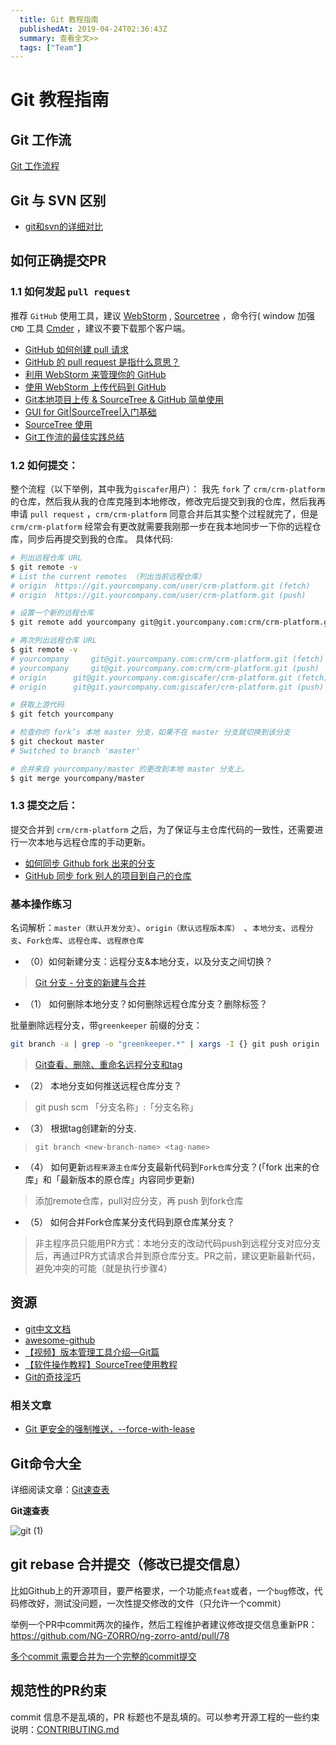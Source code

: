 ```yaml
---
  title: Git 教程指南
  publishedAt: 2019-04-24T02:36:43Z
  summary: 查看全文>>
  tags: ["Team"]
---
```


# Git 教程指南

## Git 工作流

[Git 工作流程](http://www.ruanyifeng.com/blog/2015/12/git-workflow.html)


## Git 与 SVN 区别

- [git和svn的详细对比](https://www.cnblogs.com/dazhidacheng/p/7478438.html)


## 如何正确提交PR

### 1.1 如何发起 `pull request`

推荐 `GitHub` 使用工具，建议 [WebStorm](https://www.jetbrains.com/webstorm/) , [Sourcetree](https://www.sourcetreeapp.com/) ，命令行( window 加强 `CMD` 工具 [Cmder](http://cmder.net/) ，建议不要下载那个客户端。

- [GitHub 如何创建 pull 请求](https://git.yourcompany.com/waylau/github-help/blob/master/Creating%20a%20pull%20request%20%E5%88%9B%E5%BB%BA%20pull%20%E8%AF%B7%E6%B1%82.md)
- [GitHub 的 pull request 是指什么意思？](https://www.zhihu.com/question/21682976)
- [利用 WebStorm 来管理你的 GitHub](http://www.mrfangge.com/how-to-use-webstorm-to-manage-your-github/)
- [使用 WebStorm 上传代码到 GitHub](http://www.jianshu.com/p/752613f4b1c9)
- [Git本地项目上传 & SourceTree & GitHub 简单使用](http://www.blogs8.cn/posts/Au2te07)
- [GUI for Git|SourceTree|入门基础](http://www.jianshu.com/p/be9f0484af9d)
- [SourceTree 使用](http://blog.sina.com.cn/s/blog_a3c770670102uywk.html)
- [Git工作流的最佳实践总结](https://www.jianshu.com/p/202de00f267f)

### 1.2 如何提交：

整个流程（以下举例，其中我为`giscafer`用户）：
我先 `fork` 了 `crm/crm-platform` 的仓库，然后我从我的仓库克隆到本地修改，修改完后提交到我的仓库，然后我再申请 `pull request` ，`crm/crm-platform` 同意合并后其实整个过程就完了，但是 `crm/crm-platform` 经常会有更改就需要我刚那一步在我本地同步一下你的远程仓库，同步后再提交到我的仓库。
具体代码:
```bash
# 列出远程仓库 URL
$ git remote -v
# List the current remotes （列出当前远程仓库）
# origin  https://git.yourcompany.com/user/crm-platform.git (fetch)
# origin  https://git.yourcompany.com/user/crm-platform.git (push)

# 设置一个新的远程仓库
$ git remote add yourcompany git@git.yourcompany.com:crm/crm-platform.git

# 再次列出远程仓库 URL
$ git remote -v
# yourcompany     git@git.yourcompany.com:crm/crm-platform.git (fetch)
# yourcompany     git@git.yourcompany.com:crm/crm-platform.git (push)
# origin      git@git.yourcompany.com:giscafer/crm-platform.git (fetch)
# origin      git@git.yourcompany.com:giscafer/crm-platform.git (push)

# 获取上游代码
$ git fetch yourcompany

# 检查你的 fork’s 本地 master 分支，如果不在 master 分支就切换到该分支
$ git checkout master
# Switched to branch 'master'

# 合并来自 yourcompany/master 的更改到本地 master 分支上。
$ git merge yourcompany/master
```

### 1.3 提交之后：

提交合并到 `crm/crm-platform` 之后，为了保证与主仓库代码的一致性，还需要进行一次本地与远程仓库的手动更新。

- [如何同步 Github fork 出来的分支](http://jinlong.github.io/2015/10/12/syncing-a-fork/)
- [GitHub 同步 fork 别人的项目到自己的仓库](https://segmentfault.com/a/1190000003703918)

### 基本操作练习

名词解析：`master（默认开发分支）`、`origin（默认远程版本库） `、`本地分支`、`远程分支`、`Fork仓库`、`远程仓库`、`远程原仓库`

- （0）如何新建分支：远程分支&本地分支，以及分支之间切换？
> [Git 分支 - 分支的新建与合并](https://git-scm.com/book/zh/v2/Git-%E5%88%86%E6%94%AF-%E5%88%86%E6%94%AF%E7%9A%84%E6%96%B0%E5%BB%BA%E4%B8%8E%E5%90%88%E5%B9%B6)

- （1） 如何删除本地分支？如何删除远程仓库分支？删除标签？

批量删除远程分支，带`greenkeeper` 前缀的分支：
```bash
git branch -a | grep -o "greenkeeper.*" | xargs -I {} git push origin :{}
```

> [Git查看、删除、重命名远程分支和tag](https://blog.zengrong.net/post/1746.html)


- （2） 本地分支如何推送远程仓库分支？

> git push scm 「分支名称」:「分支名称」

- （3） 根据tag创建新的分支.

> `git branch <new-branch-name> <tag-name> `

- （4） 如何更新`远程来源主仓库`分支最新代码到`Fork仓库`分支？(「fork 出来的仓库」和「最新版本的原仓库」内容同步更新)

> 添加remote仓库，pull对应分支，再 push 到fork仓库

- （5） 如何合并Fork仓库某分支代码到原仓库某分支？

> 非主程序员只能用PR方式：本地分支的改动代码push到远程分支对应分支后，再通过PR方式请求合并到原仓库分支。PR之前，建议更新最新代码，避免冲突的可能（就是执行步骤4）



## 资源

- [git中文文档](https://git-scm.com/book/zh/v2)
- [awesome-github](https://giscafer.gitbooks.io/front-end-manual/content/devtool/awesome-github.html)
- [【视频】版本管理工具介绍—Git篇](https://www.imooc.com/learn/208)
- [【软件操作教程】SourceTree使用教程](https://www.cnblogs.com/soundcode/p/7205295.html)
- [Git的奇技淫巧](https://github.com/521xueweihan/git-tips)

### 相关文章

- [Git 更安全的强制推送，--force-with-lease](https://blog.csdn.net/wpwalter/article/details/80371264)


## Git命令大全

详细阅读文章：[Git速查表](http://blog.csdn.net/halaoda/article/details/78661334)

**Git速查表**

![git (1)](https://user-images.githubusercontent.com/8676711/56628621-102f6f00-667d-11e9-927d-f3cf99ed44e0.jpg)


## git rebase 合并提交（修改已提交信息）

比如Github上的开源项目，要严格要求，一个功能点`feat`或者，一个`bug`修改，代码修改好，测试没问题，一次性提交修改的文件（只允许一个commit）

举例一个PR中commit两次的操作，然后工程维护者建议修改提交信息重新PR：https://github.com/NG-ZORRO/ng-zorro-antd/pull/78


[多个commit 需要合并为一个完整的commit提交](https://www.cnblogs.com/wangiqngpei557/p/5989292.html)

## 规范性的PR约束

commit 信息不是乱填的，PR 标题也不是乱填的。可以参考开源工程的一些约束说明：[CONTRIBUTING.md](https://github.com/NG-ZORRO/ng-zorro-antd/blob/master/CONTRIBUTING.md)



[coding-copy-writing]:https://open.coding.net/copywriting.html


